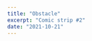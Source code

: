 ```yaml
---
title: "Obstacle"
excerpt: "Comic strip #2"
date: "2021-10-21"
---
```


<FeaturedImage
  imageSrc="/images/20211021-obstacle.png"
  imageAlt="Obstacle, a three frame comic strip where a Wiener dog tries to jump over a tiny fence"
/>
